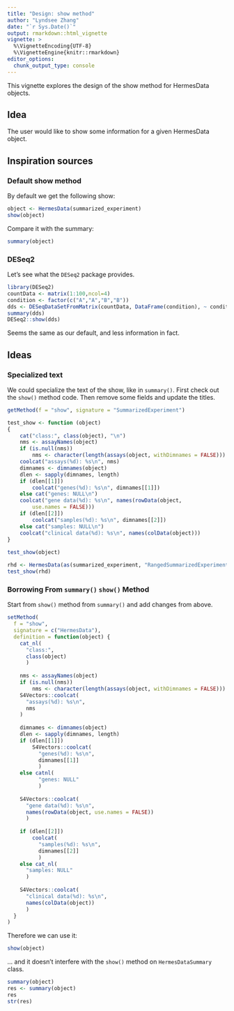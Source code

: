 ```yaml
---
title: "Design: show method"
author: "Lyndsee Zhang"
date: "`r Sys.Date()`"
output: rmarkdown::html_vignette
vignette: >
  %\VignetteEncoding{UTF-8}
  %\VignetteEngine{knitr::rmarkdown}
editor_options: 
  chunk_output_type: console
---
```


This vignette explores the design of the show method for HermesData objects.

## Idea

The user would like to show some information for a given HermesData object.

## Inspiration sources

### Default show method

By default we get the following show:

```r
object <- HermesData(summarized_experiment)
show(object)
```

Compare it with the summary: 
```r
summary(object)
```

### DESeq2

Let's see what the `DESeq2` package provides.

```r
library(DESeq2)
countData <- matrix(1:100,ncol=4)
condition <- factor(c("A","A","B","B"))
dds <- DESeqDataSetFromMatrix(countData, DataFrame(condition), ~ condition)
summary(dds)
DESeq2::show(dds)
```
Seems the same as our default, and less information in fact.

## Ideas

### Specialized text

We could specialize the text of the show, like in `summary()`. First check out the `show()` method code. Then remove some fields and update the titles. 

```r
getMethod(f = "show", signature = "SummarizedExperiment")

test_show <- function (object) 
{
    cat("class:", class(object), "\n")
    nms <- assayNames(object)
    if (is.null(nms)) 
        nms <- character(length(assays(object, withDimnames = FALSE)))
    coolcat("assays(%d): %s\n", nms)
    dimnames <- dimnames(object)
    dlen <- sapply(dimnames, length)
    if (dlen[[1]]) 
        coolcat("genes(%d): %s\n", dimnames[[1]])
    else cat("genes: NULL\n")
    coolcat("gene data(%d): %s\n", names(rowData(object, 
        use.names = FALSE)))
    if (dlen[[2]]) 
        coolcat("samples(%d): %s\n", dimnames[[2]])
    else cat("samples: NULL\n")
    coolcat("clinical data(%d): %s\n", names(colData(object)))
}
  
test_show(object)

rhd <- HermesData(as(summarized_experiment, "RangedSummarizedExperiment"))
test_show(rhd)
```

### Borrowing From `summary()` `show()` Method

Start from `show()` method from `summary()` and add changes from above. 

```r
setMethod(
  f = "show",
  signature = c("HermesData"),
  definition = function(object) {
    cat_nl(
      "class:", 
      class(object)
      )
    
    nms <- assayNames(object)
    if (is.null(nms)) 
        nms <- character(length(assays(object, withDimnames = FALSE)))
    S4Vectors::coolcat(
      "assays(%d): %s\n", 
      nms
    )
    
    dimnames <- dimnames(object)
    dlen <- sapply(dimnames, length)
    if (dlen[[1]]) 
        S4Vectors::coolcat(
          "genes(%d): %s\n", 
          dimnames[[1]]
          )
    else catnl(
          "genes: NULL"
          )
    
    S4Vectors::coolcat(
      "gene data(%d): %s\n", 
      names(rowData(object, use.names = FALSE))
      )
    
    if (dlen[[2]]) 
        coolcat(
          "samples(%d): %s\n", 
          dimnames[[2]]
          )
    else cat_nl(
      "samples: NULL"
      )
    
    S4Vectors::coolcat(
      "clinical data(%d): %s\n", 
      names(colData(object))
      )
  }    
)

```

Therefore we can use it:

```r
show(object)
```

... and it doesn't interfere with the `show()` method on `HermesDataSummary` class.

```r
summary(object)
res <- summary(object)
res
str(res)
```
